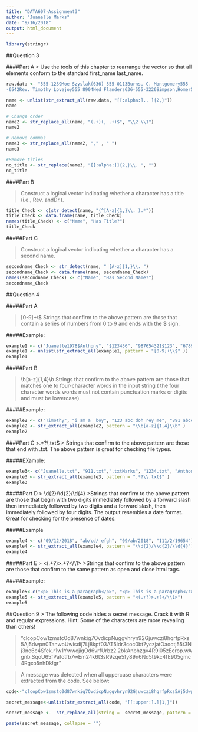 ```yaml
---
title: "DATA607-Assignment3"
author: "Juanelle Marks"
date: "9/16/2018"
output: html_document
---
```


```r
library(stringr)
```

##Question 3

####Part A
> Use the tools of this chapter to rearrange the vector so that all elements conform to the standard first_name last_name.

```r
raw.data <- "555-1239Moe Szyslak(636) 555-0113Burns, C. Montgomery555
-6542Rev. Timothy Lovejoy555 8904Ned Flanders636-555-3226Simpson,Homer5553642Dr. Julius Hibbert"
```


```r
name <- unlist(str_extract_all(raw.data, "[[:alpha:]., ]{2,}"))
name
```



```r
# Change order
name2 <- str_replace_all(name, "(.+)(, .+)$", "\\2 \\1") 
name2 
```

```r
# Remove commas
name3 <- str_replace_all(name2, "," , " ") 
name3
```


```r
#Remove titles
no_title <- str_replace(name3, "[[:alpha:]]{2,}\\. ", "")
no_title 
```


####Part B

>Construct a logical vector indicating whether a character has a title (i.e., Rev. andDr.).

```r
title_Check <- c(str_detect(name, "(^[A-z]{1,}\\. ).*"))
title_Check <- data.frame(name, title_Check)
names(title_Check) <- c("Name", "Has Title?")
title_Check
```

#####Part C

>Construct a logical vector indicating whether a character has a second name.

```r
secondname_Check <- str_detect(name, " [A-z]{1,}\\. ")
secondname_Check <- data.frame(name, secondname_Check)
names(secondname_Check) <- c("Name", "Has Second Name?")
secondname_Check
```

##Question 4

#####Part A

>[0-9]+\\$ 
>Strings that confirm to the above pattern are those that contain a series of numbers from 0 to 9 and ends with the $ sign.

#####Example:
```r
example1 <- c("Juanelle1978$Anthony", "$123456", "987654321$123", "6789$", "$23sf")
example1 <- unlist(str_extract_all(example1, pattern = "[0-9]+\\$" ))
example1
```


#####Part B

 >\\b[a-z]{1,4}\\b
 > Strings that confirm to the above pattern are those that  matches one to four-character words in the input string ( the four character words words must not contain punctuation marks or digits and must be  lowercase).

#####Example:
```r
example2 <- c("Timothy", "i am a  boy", "123 abc doh rey me", "891 abcd efghi", "ABC abc XYZ xyz")
example2 <- str_extract_all(example2, pattern = "\\b[a-z]{1,4}\\b" )
example2
```

####Part C
>.*?\\.txt$
> Strings that confirm to the above pattern are those that end with .txt. The above pattern is great for checking file types.

#####EXample:

```r
example3<- c("Juanelle.txt", "911.txt",".txtMarks", "1234.txt", "Anthony Marks xyz.txt")
example3 <- str_extract_all(example3, pattern = ".*?\\.txt$" )
example3
```


#####Part D
> \\d{2}/\\d{2}/\\d{4}
>Strings that confirm to the above pattern are those that begin with two digits  immediately followed by a forward slash then immediately followed by two digits and a forward slash, then immediately followed by four digits. The output resembles a date format. Great for checking for the presence of dates.

#####Example
```r
example4 <- c("09/12/2018", "ab/cd/ efgh", "09/ab/2018", "111/2/19654")
example4 <- str_extract_all(example4, pattern = "\\d{2}/\\d{2}/\\d{4}")
example4
```


#####Part E
> <(.+?)>.+?</\\1>
>Strings that confirm to the above pattern are those that confirm to the same  pattern as open and close html tags.


#####Example:
```r
example5<-c("<p> This is a paragraph</p>", "<p> This is a paragraph</z>", "<p> This is a paragraph", "This is a paragraph</p>", "<h1> This is a paragraph</h1>", "123abc")
example5 <- str_extract_all(example5, pattern = "<(.+?)>.+?</\\1>")
example5
```


##Question 9
> The following code hides a secret message. Crack it with R and regular expressions. Hint: Some of the characters are more revealing than others!

>"clcopCow1zmstc0d87wnkig7OvdicpNuggvhryn92Gjuwczi8hqrfpRxs5Aj5dwpn0TanwoUwisdij7Lj8kpf03AT5Idr3coc0bt7yczjatOaootj55t3Nj3ne6c4Sfek.r1w1YwwojigOd6vrfUrbz2.2bkAnbhzgv4R9i05zEcrop.wAgnb.SqoU65fPa1otfb7wEm24k6t3sR9zqe5fy89n6Nd5t9kc4fE905gmc4Rgxo5nhDk!gr"


>A message was detected when all uppercase characters were extracted from the code. See below:

```r
code<-"clcopCow1zmstc0d87wnkig7OvdicpNuggvhryn92Gjuwczi8hqrfpRxs5Aj5dwpn0TanwoUwisdij7Lj8kpf03AT5Idr3coc0bt7yczjatOaootj55t3Nj3ne6c4Sfek.r1w1YwwojigOd6vrfUrbz2.2bkAnbhzgv4R9i05zEcrop.wAgnb.SqoU65fPa1otfb7wEm24k6t3sR9zqe5fy89n6Nd5t9kc4fE905gmc4Rgxo5nhDk!gr"

secret_message<-unlist(str_extract_all(code, "[[:upper:].]{1,}"))

secret_message <-  str_replace_all(string =  secret_message, pattern =  "\\.", replacement = " ")

paste(secret_message, collapse = "")

```

